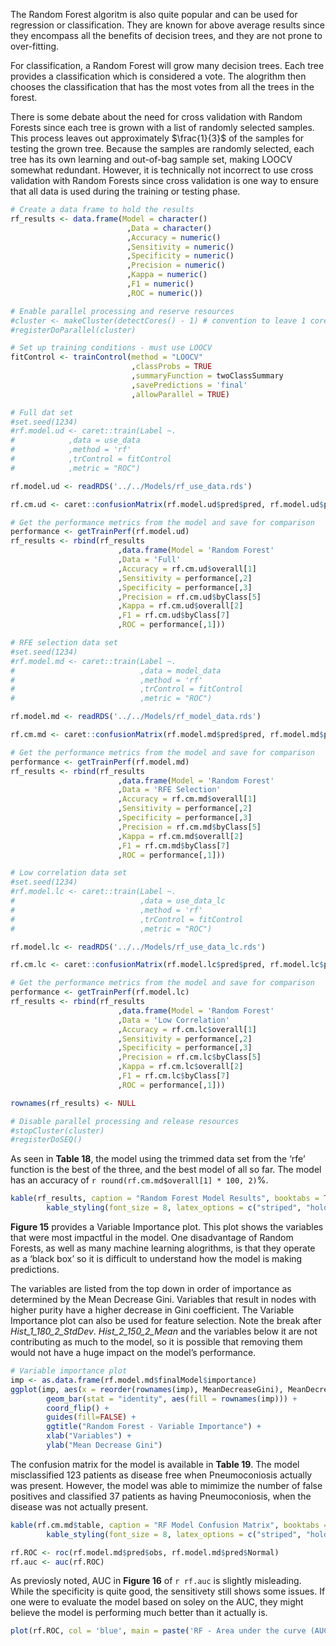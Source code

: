 \subsection{Random Forest Models}

The Random Forest algoritm is also quite popular and can be used for regression or classification. They are known for above average results since they encompass all the benefits of decision trees, and they are not prone to over-fitting. 

For classification, a Random Forest will grow many decision trees. Each tree provides a classification which is considered a vote. The alogrithm then chooses the classification that has the most votes from all the trees in the forest.

There is some debate about the need for cross validation with Random Forests since each tree is grown with a list of randomly selected samples. This process leaves out approximately $\frac{1}{3}$ of the samples for testing the grown tree. Because the samples are randomly selected, each tree has its own learning and out-of-bag sample set, making LOOCV somewhat redundant. However, it is technically not incorrect to use cross validation with Random Forests since cross validation is one way to ensure that all data is used during the training or testing phase.

```r

# Create a data frame to hold the results
rf_results <- data.frame(Model = character()
                          ,Data = character()
                          ,Accuracy = numeric()
                          ,Sensitivity = numeric()
                          ,Specificity = numeric()
                          ,Precision = numeric()
                          ,Kappa = numeric()
                          ,F1 = numeric()
                          ,ROC = numeric())
```

```r

# Enable parallel processing and reserve resources
#cluster <- makeCluster(detectCores() - 1) # convention to leave 1 core for OS
#registerDoParallel(cluster)

# Set up training conditions - must use LOOCV
fitControl <- trainControl(method = "LOOCV"
                           ,classProbs = TRUE 
                           ,summaryFunction = twoClassSummary
                           ,savePredictions = 'final'
                           ,allowParallel = TRUE)

# Full dat set
#set.seed(1234)
#rf.model.ud <- caret::train(Label ~.
#            ,data = use_data
#            ,method = 'rf'
#            ,trControl = fitControl
#            ,metric = "ROC")

rf.model.ud <- readRDS('../../Models/rf_use_data.rds')

rf.cm.ud <- caret::confusionMatrix(rf.model.ud$pred$pred, rf.model.ud$pred$obs)

# Get the performance metrics from the model and save for comparison
performance <- getTrainPerf(rf.model.ud)
rf_results <- rbind(rf_results
                        ,data.frame(Model = 'Random Forest'
                        ,Data = 'Full'
                        ,Accuracy = rf.cm.ud$overall[1]
                        ,Sensitivity = performance[,2]
                        ,Specificity = performance[,3]
                        ,Precision = rf.cm.ud$byClass[5]
                        ,Kappa = rf.cm.ud$overall[2]
                        ,F1 = rf.cm.ud$byClass[7]
                        ,ROC = performance[,1]))

# RFE selection data set
#set.seed(1234)
#rf.model.md <- caret::train(Label ~.
#                            ,data = model_data
#                            ,method = 'rf'
#                            ,trControl = fitControl
#                            ,metric = "ROC")

rf.model.md <- readRDS('../../Models/rf_model_data.rds')

rf.cm.md <- caret::confusionMatrix(rf.model.md$pred$pred, rf.model.md$pred$obs)

# Get the performance metrics from the model and save for comparison
performance <- getTrainPerf(rf.model.md)
rf_results <- rbind(rf_results
                        ,data.frame(Model = 'Random Forest'
                        ,Data = 'RFE Selection'
                        ,Accuracy = rf.cm.md$overall[1]
                        ,Sensitivity = performance[,2]
                        ,Specificity = performance[,3]
                        ,Precision = rf.cm.md$byClass[5]
                        ,Kappa = rf.cm.md$overall[2]
                        ,F1 = rf.cm.md$byClass[7]
                        ,ROC = performance[,1]))

# Low correlation data set
#set.seed(1234)
#rf.model.lc <- caret::train(Label ~.
#                            ,data = use_data_lc
#                            ,method = 'rf'
#                            ,trControl = fitControl
#                            ,metric = "ROC")

rf.model.lc <- readRDS('../../Models/rf_use_data_lc.rds')

rf.cm.lc <- caret::confusionMatrix(rf.model.lc$pred$pred, rf.model.lc$pred$obs)

# Get the performance metrics from the model and save for comparison
performance <- getTrainPerf(rf.model.lc)
rf_results <- rbind(rf_results
                        ,data.frame(Model = 'Random Forest'
                        ,Data = 'Low Correlation'
                        ,Accuracy = rf.cm.lc$overall[1]
                        ,Sensitivity = performance[,2]
                        ,Specificity = performance[,3]
                        ,Precision = rf.cm.lc$byClass[5]
                        ,Kappa = rf.cm.lc$overall[2]
                        ,F1 = rf.cm.lc$byClass[7]
                        ,ROC = performance[,1]))

rownames(rf_results) <- NULL

# Disable parallel processing and release resources
#stopCluster(cluster)
#registerDoSEQ()

```

As seen in __Table 18__, the model using the trimmed data set from the 'rfe' function is the best of the three, and the best model of all so far. The model has an accuracy of `r round(rf.cm.md$overall[1] * 100, 2)`%. 

```r

kable(rf_results, caption = "Random Forest Model Results", booktabs = TRUE) %>% 
        kable_styling(font_size = 8, latex_options = c("striped", "hold_position"))

```

\FloatBarrier

__Figure 15__ provides a Variable Importance plot. This plot shows the variables that were most impactful in the model. One disadvantage of Random Forests, as well as many machine learning alogrithms, is that they operate as a 'black box' so it is difficult to understand how the model is making predictions.

The variables are listed from the top down in order of importance as determined by the Mean Decrease Gini. Variables that result in nodes with higher purity have a higher decrease in Gini coefficient. The Variable Importance plot can also be used for feature selection. Note the break after *Hist_1_180_2_StdDev*. *Hist_2_150_2_Mean* and the variables below it are not contributing as much to the model, so it is possible that removing them would not have a huge impact on the model's performance.

```r

# Variable importance plot
imp <- as.data.frame(rf.model.md$finalModel$importance)
ggplot(imp, aes(x = reorder(rownames(imp), MeanDecreaseGini), MeanDecreaseGini)) +
        geom_bar(stat = "identity", aes(fill = rownames(imp))) + 
        coord_flip() + 
        guides(fill=FALSE) + 
        ggtitle("Random Forest - Variable Importance") +
        xlab("Variables") +
        ylab("Mean Decrease Gini")

```

The confusion matrix for the model is available in __Table 19__. The model misclassified 123 patients as disease free when Pneumoconiosis actually was present. However, the model was able to mimimize the number of false positives and classified 37 patients as having Pneumoconiosis, when the disease was not actually present.

```r

kable(rf.cm.md$table, caption = "RF Model Confusion Matrix", booktabs = TRUE) %>% 
        kable_styling(font_size = 8, latex_options = c("striped", "hold_position"))

rf.ROC <- roc(rf.model.md$pred$obs, rf.model.md$pred$Normal)
rf.auc <- auc(rf.ROC)

```

As previosly noted, AUC in __Figure 16__ of `r rf.auc` is slightly misleading. While the specificity is quite good, the sensitivety still shows some issues. If one were to evaluate the model based on soley on the AUC, they might believe the model is performing much better than it actually is.

```r

plot(rf.ROC, col = 'blue', main = paste('RF - Area under the curve (AUC):', round(auc(rf.ROC),2)))

```